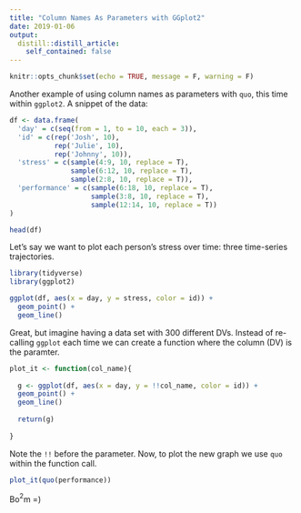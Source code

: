 ```yaml
---
title: "Column Names As Parameters with GGplot2"
date: 2019-01-06
output:
  distill::distill_article:
    self_contained: false
---
```


```r
knitr::opts_chunk$set(echo = TRUE, message = F, warning = F)
```

Another example of using column names as parameters with `quo`, this time within `ggplot2`. A snippet of the data:

```r

df <- data.frame(
  'day' = c(seq(from = 1, to = 10, each = 3)),
  'id' = c(rep('Josh', 10),
           rep('Julie', 10),
           rep('Johnny', 10)),
  'stress' = c(sample(4:9, 10, replace = T),
               sample(6:12, 10, replace = T),
               sample(2:8, 10, replace = T)),
  'performance' = c(sample(6:18, 10, replace = T),
                    sample(3:8, 10, replace = T),
                    sample(12:14, 10, replace = T))
)

head(df)
```

Let's say we want to plot each person's stress over time: three time-series trajectories.

```r
library(tidyverse)
library(ggplot2)

ggplot(df, aes(x = day, y = stress, color = id)) + 
  geom_point() + 
  geom_line()

```

Great, but imagine having a data set with 300 different DVs. Instead of re-calling `ggplot` each time we can create a function where the column (DV) is the paramter.

```r

plot_it <- function(col_name){
  
  g <- ggplot(df, aes(x = day, y = !!col_name, color = id)) + 
  geom_point() + 
  geom_line()
  
  return(g)
  
}
```

Note the `!!` before the parameter. Now, to plot the new graph we use `quo` within the function call.

```r
plot_it(quo(performance))
```

Bo$^2$m =)

